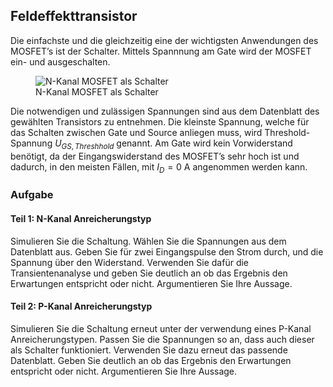 ## Feldeffekttransistor {#sec-MOSFET}

Die einfachste und die gleichzeitig eine der wichtigsten Anwendungen des MOSFET's ist der Schalter. Mittels Spannnung am Gate wird der MOSFET ein- und ausgeschalten.

![N-Kanal MOSFET als Schalter](Grafiken/NChannelenhancementSwitch){#fig-n-Channel_switch}

Die notwendigen und zulässigen Spannungen sind aus dem Datenblatt des gewählten Transistors zu entnehmen. Die kleinste Spannung, welche für das Schalten zwischen Gate und Source anliegen muss, wird Threshold-Spannung $U_{GS,Threshhold}$ genannt. Am Gate wird kein Vorwiderstand benötigt, da der Eingangswiderstand des MOSFET's sehr hoch ist und dadurch, in den meisten Fällen, mit $I_D = 0 \ \mathrm{A}$ angenommen werden kann.

### Aufgabe

#### Teil 1: N-Kanal Anreicherungstyp
Simulieren Sie die Schaltung. Wählen Sie die Spannungen aus dem Datenblatt aus. Geben Sie für zwei Eingangspulse den Strom durch, und die Spannung über den Widerstand.
Verwenden Sie dafür die Transientenanalyse und geben Sie deutlich an ob das Ergebnis den Erwartungen entspricht oder nicht. Argumentieren Sie Ihre Aussage.

#### Teil 2: P-Kanal Anreicherungstyp
Simulieren Sie die Schaltung erneut unter der verwendung eines P-Kanal Anreicherungstypen. Passen Sie die Spannungen so an, dass auch dieser als Schalter funktioniert. Verwenden Sie dazu erneut das passende Datenblatt.
Geben Sie deutlich an ob das Ergebnis den Erwartungen entspricht oder nicht. Argumentieren Sie Ihre Aussage.

